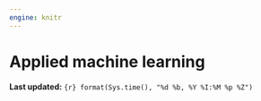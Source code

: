 ```yaml
---
engine: knitr
---
```

# Applied machine learning {#sec-week11}
**Last updated:** `{r} format(Sys.time(), "%d %b, %Y %I:%M %p %Z")`

